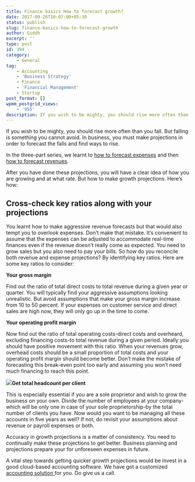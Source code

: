 ```yaml
---
title: Finance basics How to forecast growth?
date: 2017-09-26T10:07:00+05:30
status: publish
slug: finance-basics-how-to-forecast-growth
author: Giddh
excerpt: ''
type: post
id: 394
category:
    - General
tag:
    - Accounting
    - 'Business Strategy'
    - Finance
    - 'Financial Management'
    - Startup
post_format: []
wpmm_postgrid_views:
    - '955'
description: If you wish to be mighty, you should rise more often than you fall. But falling is something you cannot avoid. In business, you must make projections
---
```

If you wish to be mighty, you should rise more often than you fall. But falling is something you cannot avoid. In business, you must make projections in order to forecast the falls and find ways to rise.

In the three-part series, we learnt to [how to forecast expenses](https://blog.giddh.com/finance-basics-how-to-forecast-expenses-ab2f1de8bd72) and then [how to forecast revenues](https://blog.giddh.com/finance-basics-how-to-forecast-revenue-605e6b3ddf36).

After you have done these projections, you will have a clear idea of how you are growing and at what rate. But how to make growth projections. Here’s how:

**Cross-check key ratios along with your projections**
------------------------------------------------------

You learnt how to make aggressive revenue forecasts but that would also tempt you to overlook expenses. Don’t make that mistake. It’s convenient to assume that the expenses can be adjusted to accommodate real-time finances even if the revenue doesn’t really come as expected. You need to grow sales but you also need to pay your bills. So how do you reconcile both revenue and expense projections? By identifying key ratios. Here are some key ratios to consider:

**Your gross margin**

Find out the ratio of total direct costs to total revenue during a given year or quarter. You will typically find your aggressive assumptions looking unrealistic. But avoid assumptions that make your gross margin increase from 10 to 50 percent. If your expenses on customer service and direct sales are high now, they will only go up in the time to come.

**Your operating profit margin**

Now find out the ratio of total operating costs-direct costs and overheard, excluding financing costs-to total revenue during a given period. Ideally you should have positive movement with this ratio. When your revenues grow, overhead costs should be a small proportion of total costs and your operating profit margin should become better. Don’t make the mistake of forecasting this break-even point too early and assuming you won’t need much financing to reach this point.

<img class="wp-block-image size-large" src = "https://miro.medium.com/max/1536/1*Xg2nUvXappjm_m3rNmJZ0A.jpeg" />**Get total headcount per client**

This is especially essential if you are a sole proprietor and wish to grow the business on your own. Divide the number of employees at your company-which will be only one in case of your sole proprietorship-by the total number of clients you have. Now would you want to be managing all these accounts in five years as well? If not, do revisit your assumptions about revenue or payroll expenses or both.

Accuracy in growth projections is a matter of consistency. You need to continually make these projections to get better. Business planning and projections prepare your for unforeseen expenses in future.

A vital step towards getting quicker growth projections would be invest in a good cloud-based accounting software. We have got a customized [accounting solution ](https://giddh.com/)for you. Do give us a call.